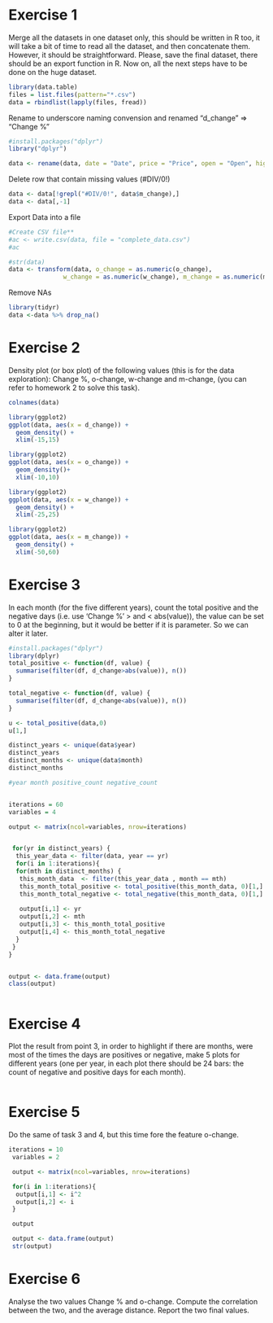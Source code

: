 


# Exercise 1
Merge all the datasets in one dataset only, this should be written in R too, it will take a bit of time to read all the dataset, and then concatenate them. However, it should be straightforward. Please, save the final dataset, there should be an export function in R. Now on, all the next steps have to be done on the huge dataset.

```r
library(data.table)
files = list.files(pattern="*.csv")
data = rbindlist(lapply(files, fread))

```

Rename to underscore naming convension and renamed "d_change" => "Change %"
```r
#install.packages("dplyr")
library("dplyr")

data <- rename(data, date = "Date", price = "Price", open = "Open", high = "High", low = "Low", volume =  "Vol.", d_change = "Change %", stock = "Stock", o_change = "O-Change", w_change = "W-Change", m_change = "M-Change", day = "Day", month = "Month", year = "Year")

```

Delete row that contain missing values (#DIV/0!)

```r
data <- data[!grepl("#DIV/0!", data$m_change),]
data <- data[,-1]  
```

Export Data into a file
```r
#Create CSV file**
#ac <- write.csv(data, file = "complete_data.csv")
#ac
```


```r
#str(data)
data <- transform(data, o_change = as.numeric(o_change),
               w_change = as.numeric(w_change), m_change = as.numeric(m_change))

```

Remove NAs
```r
library(tidyr)
data <-data %>% drop_na()

```


# Exercise 2
Density plot (or box plot) of the following values (this is for the data exploration): Change %, o-change, w-change and m-change, (you can refer to homework 2 to solve this task).
```r
colnames(data)
```


```r

library(ggplot2) 
ggplot(data, aes(x = d_change)) + 
  geom_density() +
  xlim(-15,15)
```


```r

library(ggplot2)
ggplot(data, aes(x = o_change)) +
  geom_density()+
  xlim(-10,10)
```


```r

library(ggplot2) 
ggplot(data, aes(x = w_change)) + 
  geom_density() +
  xlim(-25,25)
```


```r

library(ggplot2) 
ggplot(data, aes(x = m_change)) + 
  geom_density() +
  xlim(-50,60)
```



# Exercise 3
In each month (for the five different years), count the total positive and the negative days (i.e. use 'Change %' > and < abs(value)), the value can be set to 0 at the beginning, but it would be better if it is parameter. So we can alter it later.
```r
#install.packages("dplyr")
library(dplyr)
total_positive <- function(df, value) {
  summarise(filter(df, d_change>abs(value)), n())
}

total_negative <- function(df, value) {
  summarise(filter(df, d_change<abs(value)), n())
}

u <- total_positive(data,0)
u[1,]
```


```r
distinct_years <- unique(data$year)
distinct_years
distinct_months <- unique(data$month)
distinct_months
```

```r
#year month positive_count negative_count


iterations = 60
variables = 4

output <- matrix(ncol=variables, nrow=iterations)


 for(yr in distinct_years) {
  this_year_data <- filter(data, year == yr)
  for(i in 1:iterations){
  for(mth in distinct_months) {
   this_month_data  <- filter(this_year_data , month == mth)
   this_month_total_positive <- total_positive(this_month_data, 0)[1,]
   this_month_total_negative <- total_negative(this_month_data, 0)[1,]
   
   output[i,1] <- yr
   output[i,2] <- mth
   output[i,3] <- this_month_total_positive 
   output[i,4] <- this_month_total_negative 
  }
 }
}


output <- data.frame(output)
class(output)
```



```r


```





# Exercise 4
Plot the result from point 3, in order to highlight if there are months, were most of the times the days are positives or negative, make 5 plots for different years (one per year, in each plot there should be 24 bars: the count of negative and positive days for each month).

```r


```

# Exercise 5
Do the same of task 3 and 4, but this time fore the feature o-change.

```r
iterations = 10
 variables = 2

 output <- matrix(ncol=variables, nrow=iterations)

 for(i in 1:iterations){
  output[i,1] <- i^2
  output[i,2] <- i
 }

 output

 output <- data.frame(output)
 str(output)
```


# Exercise 6
Analyse the two values Change % and o-change. Compute the correlation between the two, and the average distance. Report the two final values.

```r


```
